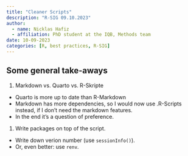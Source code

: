 ```yaml
---
title: "Cleaner Scripts"
description: "R-SIG 09.10.2023"
author: 
  - name: Nicklas Hafiz
  - affiliation: PhD student at the IQB, Methods team
date: 10-09-2023
categories: [R, best practices, R-SIG]
---
```




## Some general take-aways

1. Markdown vs. Quarto vs. R-Skripte
  - Quarto is more up to date than R-Markdown
  - Markdown has more dependencies, so I would now use .R-Scripts instead, if I don't need the markdown features.
  - In the end it's a question of preference.
1. Write packages on top of the script. 
  - Write down verion number (use `sessionInfo()`). 
  - Or, even better: use `renv`. 